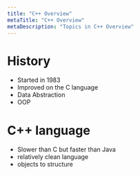 ```yaml
---
title: "C++ Overview"
metaTitle: "C++ Overview"
metaDescription: "Topics in C++ Overview"
---
```


# History

- Started in 1983
- Improved on the C language
- Data Abstraction
- OOP

# C++ language

- Slower than C but faster than Java
- relatively clean language
- objects to structure


